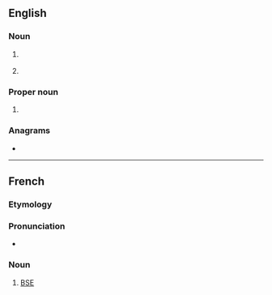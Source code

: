 ==English==

===Noun===
{{en-noun}}

# {{lb|en|beer}} {{initialism of|en|{{w|extra special bitter}}}}
# {{lb|en|computing}} {{initialism of|en|enterprise service bus}}

===Proper noun===
{{en-proper noun}}

# {{lb|en|Ireland}} {{initialism of|en|{{w|Electricity Supply Board}}}}

===Anagrams===
* {{anagrams|en|a=bes|BES|BEs|BSE|EBs|EbS|SEB|SbE|Seb|bes}}

----

==French==

===Etymology===
{{abbreviation of|fr|[[encéphalopathie spongiforme bovine]]}}

===Pronunciation===
* {{audio|fr|LL-Q150 (fra)-WikiLucas00-ESB.wav|Audio}}

===Noun===
{{head|fr|noun}}

# [[BSE]] {{gloss|[[bovine spongiform encephalopathy]]}}